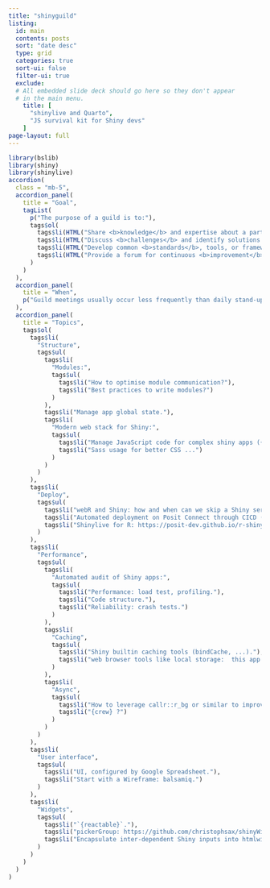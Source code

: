 ```yaml
---
title: "shinyguild"
listing:
  id: main
  contents: posts
  sort: "date desc"
  type: grid
  categories: true
  sort-ui: false
  filter-ui: true
  exclude:
  # All embedded slide deck should go here so they don't appear
  # in the main menu.
    title: [
      "shinylive and Quarto",
      "JS survival kit for Shiny devs"
    ]
page-layout: full
---
```


```r
library(bslib)
library(shiny)
library(shinylive)
accordion(
  class = "mb-5",
  accordion_panel(
    title = "Goal",
    tagList(
      p("The purpose of a guild is to:"),
      tags$ol(
        tags$li(HTML("Share <b>knowledge</b> and expertise about a particular area or subject.")),
        tags$li(HTML("Discuss <b>challenges</b> and identify solutions.")),
        tags$li(HTML("Develop common <b>standards</b>, tools, or frameworks.")),
        tags$li(HTML("Provide a forum for continuous <b>improvement</b> and <b>learning</b>."))
      )
    )
  ),
  accordion_panel(
    title = "When",
    p("Guild meetings usually occur less frequently than daily stand-ups or sprint reviews, and participation is often voluntary. These meetings are an opportunity to align on techniques, tools, and best practices, making the guild an effective way to disseminate knowledge and improve skills across an organization.")
  ),
  accordion_panel(
    title = "Topics",
    tags$ol(
      tags$li(
        "Structure",
        tags$ul(
          tags$li(
            "Modules:",
            tags$ul(
              tags$li("How to optimise module communication?"),
              tags$li("Best practices to write modules?")
            )
          ),
          tags$li("Manage app global state."),
          tags$li(
            "Modern web stack for Shiny:",
            tags$ul(
              tags$li("Manage JavaScript code for complex shiny apps ({packer}, webpack, ...) ..."),
              tags$li("Sass usage for better CSS ...")
            )
          )
        )
      ),
      tags$li(
        "Deploy",
        tags$ul(
          tags$li("webR and Shiny: how and when can we skip a Shiny server? https://github.com/RinteRface/webR4Shiny + example with golem app: https://golem-webr.rinterface.com/."),
          tags$li("Automated deployment on Posit Connect through CICD (GA or woodpecker)."),
          tags$li("Shinylive for R: https://posit-dev.github.io/r-shinylive/. This is new and will be shown at Posit Conf 2023...")
        )
      ),
      tags$li(
        "Performance",
        tags$ul(
          tags$li(
            "Automated audit of Shiny apps:",
            tags$ul(
              tags$li("Performance: load test, profiling."),
              tags$li("Code structure."),
              tags$li("Reliability: crash tests.")
            )
          ),
          tags$li(
            "Caching",
            tags$ul(
              tags$li("Shiny builtin caching tools (bindCache, ...)."),
              tags$li("web browser tools like local storage:  this app is slow to start https://dgranjon.shinyapps.io/shinyLocalStorage/ but once run once, it loads faster due to local storage ➝ https://github.com/RinteRface/shinyLocalStorage.")
            )
          ),
          tags$li(
            "Async",
            tags$ul(
              tags$li("How to leverage callr::r_bg or similar to improve apps performances."),
              tags$li("{crew} ?")
            )
          )
        )
      ),
      tags$li(
        "User interface",
        tags$ul(
          tags$li("UI, configured by Google Spreadsheet."),
          tags$li("Start with a Wireframe: balsamiq.")
        )
      ),
      tags$li(
        "Widgets",
        tags$ul(
          tags$li("`{reactable}`."),
          tags$li("pickerGroup: https://github.com/christophsax/shinyWidgets/blob/allow-multiple-in-pickerGroup/R/module-pickerGroup.R (Christoph needs to clean up)."),
          tags$li("Encapsulate inter-dependent Shiny inputs into htmlwidget: https://github.com/DivadNojnarg/complexInput. Discussed with Kirill: how can we avoid to have '150' dependent inputs (input$A is needed by input$B, needed for input$c, ...) on the R side by using a single htmlwidget where all the necessary updates occur on the client.")
        )
      )
    )
  )
)
```

::: {#main}
:::
